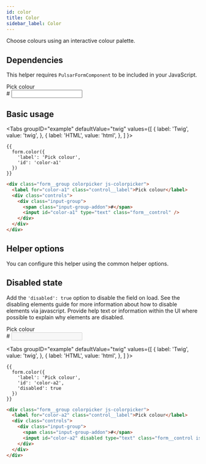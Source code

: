 ```yaml
---
id: color
title: Color
sidebar_label: Color
---
```



Choose colours using an interactive colour palette.

## Dependencies

This helper requires `PulsarFormComponent` to be included in your JavaScript.

<div className="d-example">
  <div className="form__group colorpicker js-colorpicker">
    <label for="color-a1" className="control__label">Pick colour</label>
    <div className="controls">
      <div className="input-group">
        <span className="input-group-addon">#</span>
        <input id="color-a1" type="text" className="form__control" />
      </div>
    </div>
  </div>
</div>

## Basic usage

<Tabs
  groupID="example"
  defaultValue="twig"
  values={[
    { label: 'Twig', value: 'twig', },
    { label: 'HTML', value: 'html', },
  ]
}>
<TabItem value="twig">

```twig
{{
  form.color({
    'label': 'Pick colour',
    'id': 'color-a1'
  })
}}
```

</TabItem>
<TabItem value="html">

```html
<div class="form__group colorpicker js-colorpicker">
  <label for="color-a1" class="control__label">Pick colour</label>
  <div class="controls">
    <div class="input-group">
      <span class="input-group-addon">#</span>
      <input id="color-a1" type="text" class="form__control" />
    </div>
  </div>
</div>
```

</TabItem>
</Tabs>

## Helper options

You can configure this helper using the common helper options.

## Disabled state

Add the `'disabled': true` option to disable the field on load. See the disabling elements guide for more information about how to disable elements via javascript. Provide help text or information within the UI where possible to explain why elements are disabled.

<div class="d-example">
  <div class="form__group colorpicker js-colorpicker">
    <label for="color-a2" class="control__label">Pick colour</label>
    <div class="controls">
      <div class="input-group">
        <span class="input-group-addon">#</span>
        <input id="color-a2" disabled type="text" class="form__control is-disabled" />
      </div>
    </div>
  </div>
</div>

<Tabs
  groupID="example"
  defaultValue="twig"
  values={[
    { label: 'Twig', value: 'twig', },
    { label: 'HTML', value: 'html', },
  ]
}>
<TabItem value="twig">

```twig
{{
  form.color({
    'label': 'Pick colour',
    'id': 'color-a2',
    'disabled': true
  })
}}
```

</TabItem>
<TabItem value="html">

```html
<div class="form__group colorpicker js-colorpicker">
  <label for="color-a2" class="control__label">Pick colour</label>
  <div class="controls">
    <div class="input-group">
      <span class="input-group-addon">#</span>
      <input id="color-a2" disabled type="text" class="form__control is-disabled" />
    </div>
  </div>
</div>
```

</TabItem>
</Tabs>
